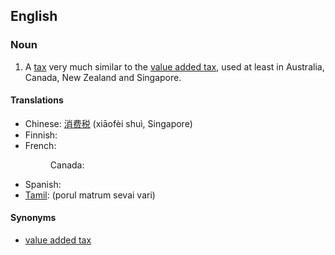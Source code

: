 {{wikipedia}}
==English==

===Noun===
{{en-noun|sg=[[goods]] and [[service]]s [[tax]]|es}}

# A [[tax]] very much similar to the [[value added tax]], used at least in Australia, Canada, New Zealand and Singapore.

====Translations====
{{trans-top|A tax very much similar to the value added tax.}}
*Chinese: [[消费税]] (xiāofèi shuì, Singapore)
*Finnish: {{t-|fi|arvonlisävero}}
*French:
*:Canada: {{t|fr|taxe sur les produits et services|f}}
{{trans-mid}}
* Spanish: {{t-|es|impuesto sobre bienes y servicios|m}}
* [[Tamil]]: (porul matrum sevai vari)
{{trans-bottom}}

====Synonyms====
*[[value added tax]]